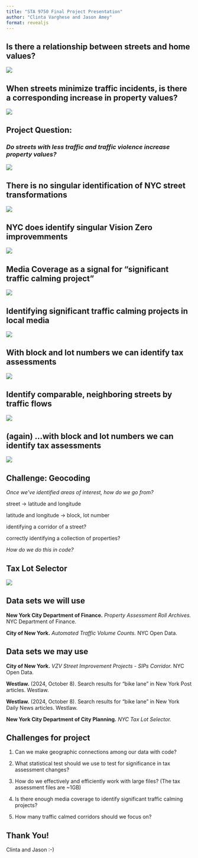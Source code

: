 ```yaml
---
title: "STA 9750 Final Project Presentation"
author: "Clinta Varghese and Jason Amey"
format: revealjs
---
```


## Is there a relationship between streets and home values?

![](images/final-project-presentation/slide-1.jpg)


## When streets minimize traffic incidents, is there a corresponding increase in property values?
![](images/final-project-presentation/slide-2.jpg){.center-img}


## Project Question: 
### *Do streets with less traffic and traffic violence increase property values?*
![](images/final-project-presentation/less-traffic-more-money.jpg)


## There is no singular identification of NYC street transformations
![](images/final-project-presentation/slide-3.jpg)

## NYC does identify singular Vision Zero improvemments
![](images/final-project-presentation/vision-zero-1.jpg)


## Media Coverage as a signal for “significant traffic calming project”
![](images/final-project-presentation/slide-4.jpg)


## Identifying significant traffic calming projects in local media
![](images/final-project-presentation/slide-5.jpg)


## With block and lot numbers we can identify tax assessments
![](images/final-project-presentation/slide-8.jpg)


## Identify comparable, neighboring streets by traffic flows
![](images/final-project-presentation/slide-9.jpg)


## (again) ...with block and lot numbers we can identify tax assessments
![](images/final-project-presentation/slide-8.jpg)


## Challenge: Geocoding 

*Once we've identified areas of interest, how do we go from?*

street -> latitude and longitude 

latitude and longitude -> block, lot number

identifying a corridor of a street? 

correctly identifying a collection of properties? 

*How do we do this in code?*


## Tax Lot Selector 
![](images/final-project-presentation/tax-lot-selector.jpg)


## Data sets we will use 

**New York City Department of Finance.** *Property Assessment Roll Archives.* NYC Department of Finance. 

**City of New York.** *Automated Traffic Volume Counts.* NYC Open Data. 



## Data sets we may use


**City of New York.** *VZV Street Improvement Projects - SIPs Corridor.* NYC Open Data. 

**Westlaw.** (2024, October 8). Search results for “bike lane" in New York Post articles. Westlaw.

**Westlaw.** (2024, October 8). Search results for “bike lane" in New York Daily News articles. Westlaw.

**New York City Department of City Planning.** *NYC Tax Lot Selector.*


## Challenges for project 
1. Can we make geographic connections among our data with code? 

2. What statistical test should we use to test for significance in tax assessment changes? 
3. How do we effectively and efficiently work with large files? (The tax assessment files are ~1GB)

4. Is there enough media coverage to identify significant traffic calming projects? 

5. How many traffic calmed corridors should we focus on? 


## Thank You! 

Clinta and Jason :-) 